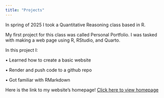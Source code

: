 ```yaml
---
title: "Projects"
---
```


In spring of 2025 I took a Quantitative Reasoning class based in R.

My first project for this class was called Personal Portfolio. I was tasked with making a web page using R, RStudio, and Quarto.

In this project I:

• Learned how to create a basic website

• Render and push code to a github repo

• Got familiar with RMarkdown

Here is the link to my website's homepage! [Click here to view homepage](index.html)

